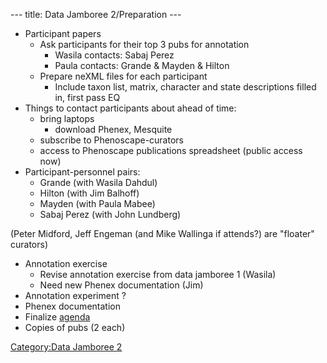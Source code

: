 ---
title: Data Jamboree 2/Preparation
---

*Participant papers
**Ask participants for their top 3 pubs for annotation
***Wasila contacts: Sabaj Perez
***Paula contacts: Grande & Mayden & Hilton
**Prepare neXML files for each participant
***Include taxon list, matrix, character and state descriptions filled in, first pass EQ
*Things to contact participants about ahead of time:
**bring laptops
***download Phenex, Mesquite
**subscribe to Phenoscape-curators
**access to Phenoscape publications spreadsheet (public access now)
*Participant-personnel pairs:
**Grande (with Wasila Dahdul)
**Hilton (with Jim Balhoff)
**Mayden (with Paula Mabee)
**Sabaj Perez (with John Lundberg)
(Peter Midford, Jeff Engeman (and Mike Wallinga if attends?) are "floater" curators)
*Annotation exercise
**Revise annotation exercise from data jamboree 1 (Wasila)
**Need new Phenex documentation (Jim)
*Annotation experiment ?
*Phenex documentation
*Finalize [[Data_Jamboree_2/agenda|agenda]]
*Copies of pubs (2 each)

[[Category:Data Jamboree 2]]
